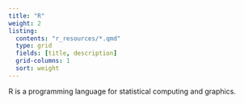 ```yaml
---
title: "R"
weight: 2
listing:
  contents: "r_resources/*.qmd"
  type: grid
  fields: [title, description]
  grid-columns: 1
  sort: weight
---
```


R is a programming language for statistical computing and graphics.